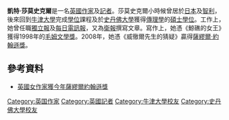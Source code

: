 '''凱特·莎莫史克爾'''{{BD|1965年||||}}是一名[[英國|英國]][[作家|作家]]及[[記者|記者]]。莎莫史克爾小時候曾居於[[日本|日本]]及[[智利|智利]]，後來回到[[牛津大學|牛津大學]]完成[[學位|學位]]課程及於[[史丹佛大學|史丹佛大學]]獲得[[傳理學|傳理學]]的[[碩士學位|碩士學位]]。工作上，她曾任職[[獨立報|獨立報]]及[[每日電訊報|每日電訊報]]，又為[[衛報|衛報]]撰寫文章。寫作上，她憑《鯨礁的女王》獲得1998年的[[毛姆文學獎|毛姆文學獎]]。2008年，她憑《威徹爾先生的猜疑》贏得[[薩繆爾·約翰遜獎|薩繆爾·約翰遜獎]]。
==參考資料==
*[https://web.archive.org/web/20160304131031/http://www.publishing.com.hk/pubnews/NewsDetail.asp?NewsID=20080717102 英國女作家獲今年薩繆爾約翰遜獎]

{{DEFAULTSORT: Summerscale, Kate}}
[[Category:英国作家|Category:英国作家]]
[[Category:英國記者|Category:英國記者]]
[[Category:牛津大學校友|Category:牛津大學校友]]
[[Category:史丹佛大學校友|Category:史丹佛大學校友]]